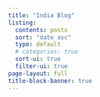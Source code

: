 ```yaml
---
title: "India Blog"
listing:
  contents: posts
  sort: "date asc"
  type: default
  # categories: true
  sort-ui: true
  filter-ui: true
page-layout: full
title-block-banner: true
---
```

